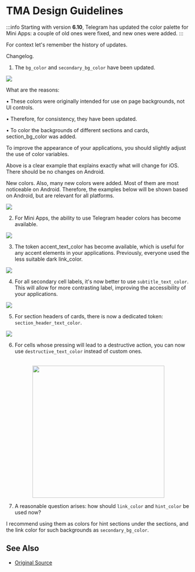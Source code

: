 
# TMA Design Guidelines

:::info
Starting with version **6.10**, Telegram has updated the color palette for Mini Apps: a couple of old ones were fixed, and new ones were added.
:::

For context let's remember the history of updates.



Changelog.
1. The `bg_color` and `secondary_bg_color` have been updated.

![](/img/docs/tma-design-guidelines/tma-design_1.png)


What are the reasons:

• These colors were originally intended for use on page backgrounds, not UI controls.

• Therefore, for consistency, they have been updated.

• To color the backgrounds of different sections and cards, section_bg_color was added.

To improve the appearance of your applications, you should slightly adjust the use of color variables.

Above is a clear example that explains exactly what will change for iOS. There should be no changes on Android.



New colors.
Also, many new colors were added. Most of them are most noticeable on Android. Therefore, the examples below will be shown based on Android, but are relevant for all platforms.

![](/img/docs/tma-design-guidelines/tma-design_2.png)

2. For Mini Apps, the ability to use Telegram header colors has become available.

![](/img/docs/tma-design-guidelines/tma-design_3.png)


3. The token accent_text_color has become available, which is useful for any accent elements in your applications. Previously, everyone used the less suitable dark link_color.

![](/img/docs/tma-design-guidelines/tma-design_4.png)

4. For all secondary cell labels, it's now better to use `subtitle_text_color`. This will allow for more contrasting label, improving the accessibility of your applications.

![](/img/docs/tma-design-guidelines/tma-design_5.png)


5. For section headers of cards, there is now a dedicated token: `section_header_text_color`.

![](/img/docs/tma-design-guidelines/tma-design_6.png)


6. For cells whose pressing will lead to a destructive action, you can now use `destructive_text_color` instead of custom ones.


<p align="center">
    <br />
    <img width="360" src="/img/docs/tma-design-guidelines/tma-design_7.png" alt="" />
    <br />
</p>



7. A reasonable question arises: how should `link_color` and `hint_color` be used now?

I recommend using them as colors for hint sections under the sections, and the link color for such backgrounds as `secondary_bg_color`.


## See Also

* [Original Source](https://telegra.ph/Changes-in-Color-Variables-for-Telegram-Mini-Apps-11-20)